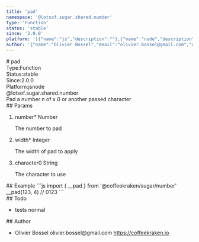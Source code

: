 ```yaml
---
title: 'pad'
namespace: '@lotsof.sugar.shared.number'
type: 'Function'
status: 'stable'
since: '2.0.0'
platform: '[{"name":"js","description":""},{"name":"node","description":""}]'
author: '{"name":"Olivier Bossel","email":"olivier.bossel@gmail.com","url":"https://coffeekraken.io"}'
---
```

<div class="docmap-mdx">
# pad
<div class="_metas">
<div class="_type"><span class="_type-label">Type:</span><span class="_type-value">Function</span></div>
<div class="_status"><span class="_status-label">Status:</span><span class="_status-value -stable">stable</span></div>
<div class="_since"><span class="_since-label">Since:</span><span class="_since-value">2.0.0</span></div>
<div class="_platform"><span class="_platform-label">Platform:</span><span class="_platform-value -js">js</span><span class="_platform-value -node">node</span></div>
</div>
<div class="_namespace">@lotsof.sugar.shared.number</div>
<div class="_description">
Pad a number n of x 0 or another passed character
</div>
<div class="_params">
## Params
<ol class="_list">
<li class="_item">
<span class="_name">number<span class="_required">*</span></span><span class="_default"></span> <span class="_type">Number</span>
<p class="_description">The number to pad</p>
</li>
<li class="_item">
<span class="_name">width<span class="_required">*</span></span><span class="_default"></span> <span class="_type">Integer</span>
<p class="_description">The width of pad to apply</p>
</li>
<li class="_item">
<span class="_name">character</span><span class="_default">0</span> <span class="_type">String</span>
<p class="_description">The character to use</p>
</li>
</ol>
</div>
<div class="_examples">
## Example
```js
import { __pad } from '@coffeekraken/sugar/number'
__pad(123, 4) // 0123
```
</div>
<div class="_todo">
## Todo
<ul class="_list">
<li class="_item">
<span class="_description">tests</span>
<span class="_priority -normal">normal</span>
</li>
</ul>
</div>
<div class="_author">
## Author
<ul class="_list">
<li class="_item">
<span class="_name">Olivier Bossel</span>
<span class="_email">olivier.bossel@gmail.com</span>
<a href="https://coffeekraken.io" target="_blank" class="_url">https://coffeekraken.io</a>
</li>
</ul>
</div>
</div>